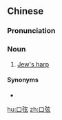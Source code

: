 ==Chinese==
{{zh-forms}}

===Pronunciation===
{{zh-pron
|m=kǒuxián
|cat=n
}}

===Noun===
{{zh-noun}}

# [[Jew's harp]]

====Synonyms====
* {{zh-l|口簧琴}}

{{zh-cat|Musical instruments}}

[[hu:口弦]]
[[zh:口弦]]